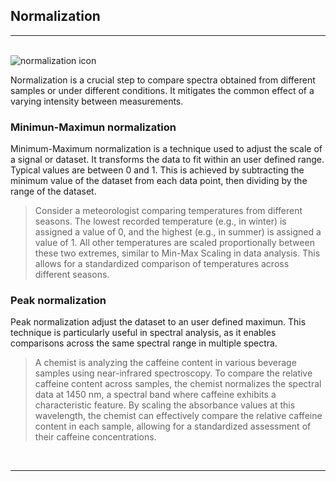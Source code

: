 
## Normalization
<hr />
<br />
<Image src={`${imagePath}normalization_icon.svg`} alt="normalization icon" width={65} height={65} />

Normalization is a crucial step to compare spectra obtained from different samples or under different conditions. It mitigates the common effect of a varying intensity between measurements.

### Minimun-Maximun normalization

Minimum-Maximum normalization is a technique used to adjust the scale of a signal or dataset. It transforms the data to fit within an user defined range. Typical values are between 0 and 1. This is achieved by subtracting the minimum value of the dataset from each data point, then dividing by the range of the dataset.

> Consider a meteorologist comparing temperatures from different seasons. The lowest recorded temperature (e.g., in winter) is assigned a value of 0, and the highest (e.g., in summer) is assigned a value of 1. All other temperatures are scaled proportionally between these two extremes, similar to Min-Max Scaling in data analysis. This allows for a standardized comparison of temperatures across different seasons.
>

### Peak normalization

Peak normalization adjust the dataset to an user defined maximun. This technique is particularly useful in spectral analysis, as it enables comparisons across the same spectral range in multiple spectra.

> A chemist is analyzing the caffeine content in various beverage samples using near-infrared spectroscopy. To compare the relative caffeine content across samples, the chemist normalizes the spectral data at 1450 nm, a spectral band where caffeine exhibits a characteristic feature. By scaling the absorbance values at this wavelength, the chemist can effectively compare the relative caffeine content in each sample, allowing for a standardized assessment of their caffeine concentrations.
>

<br />
<hr />
<br />
<ImageLink href="/preprocessing/standardization" image={{alt: "standardization icon", src: `${imagePath}standardization_icon.svg`}} text="Standardize" />
<br />
<ImageLink href="/preprocessing/baseline_correction" image={{alt: "baseline correction icon",src: `${imagePath}baseline_icon.svg`}} text="Baseline" />
<br />
<ImageLink href="/preprocessing/smoothing" image={{alt: "smoothing icon", src: `${imagePath}smoothing_icon.svg`}} text="Smooth" />
<br />
<ImageLink href="/preprocessing/offset" image={{alt: "offset icon", src: `${imagePath}offset_icon.svg`}} text="Offset" />
<br />
<ImageLink href="/preprocessing/peak_detection" image={{alt: "peak detection icon", src: `${imagePath}peak_detection_icon.svg`}} text="Peaks" />
<br />
<ImageLink href="/preprocessing/offset" image={{alt: "offset icon", src: `${imagePath}derivative_icon.svg`}} text="Derivative" />